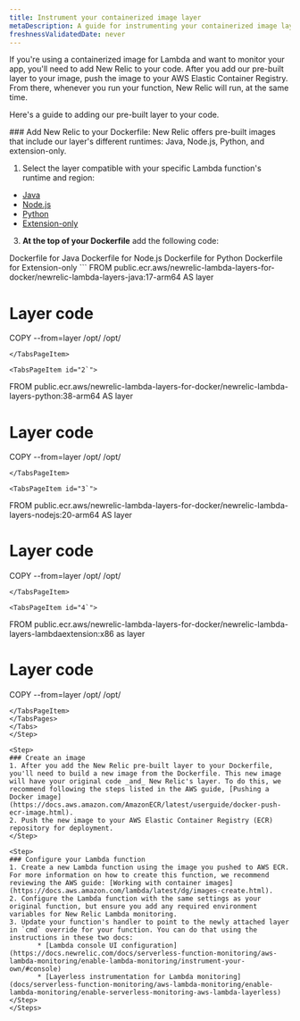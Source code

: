 ```yaml
---
title: Instrument your containerized image layer
metaDescription: A guide for instrumenting your containerized image layer with New Relic.
freshnessValidatedDate: never
---
```


If you're using a containerized image for Lambda and want to monitor your app, you'll need to add New Relic to your code. After you add our pre-built layer to your image, push the image to your AWS Elastic Container Registry. From there, whenever you run your function, New Relic will run, at the same time. 

Here's a guide to adding our pre-built layer to your code. 

<Steps>
<Step>
### Add New Relic to your Dockerfile:
New Relic offers pre-built images that include our layer's different runtimes: Java, Node.js, Python, and extension-only.

1. Select the layer compatible with your specific Lambda function's runtime and region:
 * [Java](https://gallery.ecr.aws/newrelic-lambda-layers-for-docker/newrelic-lambda-layers-java)
 * [Node.js](https://gallery.ecr.aws/newrelic-lambda-layers-for-docker/newrelic-lambda-layers-nodejs) 
 * [Python](https://gallery.ecr.aws/x6n7b2o2/newrelic-lambda-layers-python)
 * [Extension-only](https://gallery.ecr.aws/newrelic-lambda-layers-for-docker/newrelic-lambda-layers-lambdaextension)
3. **At the top of your Dockerfile** add the following code: 

 <Tabs>
 <TabsBar>
 <TabsBarItem id="1">Dockerfile for Java</TabsBarItem>
 <TabsBarItem id="2">Dockerfile for Node.js</TabsBarItem>
 <TabsBarItem id="3">Dockerfile for Python</TabsBarItem>
 <TabsBarItem id="4">Dockerfile for Extension-only</TabsBarItem>
 </TabsBar>

 <TabsPages>
 <TabsPageItem id="1`">
 ```
 FROM public.ecr.aws/newrelic-lambda-layers-for-docker/newrelic-lambda-layers-java:17-arm64 AS layer

 # Layer code
 COPY --from=layer /opt/ /opt/
 ```
 </TabsPageItem>

 <TabsPageItem id="2`">
 ```
 FROM public.ecr.aws/newrelic-lambda-layers-for-docker/newrelic-lambda-layers-python:38-arm64 AS layer

 # Layer code
 COPY --from=layer /opt/ /opt/
 ```
 </TabsPageItem>

 <TabsPageItem id="3`">
 ```
 FROM public.ecr.aws/newrelic-lambda-layers-for-docker/newrelic-lambda-layers-nodejs:20-arm64 AS layer

 # Layer code
 COPY --from=layer /opt/ /opt/
 ```
 </TabsPageItem>

 <TabsPageItem id="4`">
 ```
FROM public.ecr.aws/newrelic-lambda-layers-for-docker/newrelic-lambda-layers-lambdaextension:x86 as layer

# Layer code
 COPY --from=layer /opt/ /opt/
 ```
 </TabsPageItem>
 </TabsPages>
</Tabs>
</Step>

<Step>
### Create an image
 1. After you add the New Relic pre-built layer to your Dockerfile, you'll need to build a new image from the Dockerfile. This new image will have your original code _and_ New Relic's layer. To do this, we recommend following the steps listed in the AWS guide, [Pushing a Docker image](https://docs.aws.amazon.com/AmazonECR/latest/userguide/docker-push-ecr-image.html).
 2. Push the new image to your AWS Elastic Container Registry (ECR) repository for deployment.
</Step>

<Step>
### Configure your Lambda function
 1. Create a new Lambda function using the image you pushed to AWS ECR. For more information on how to create this function, we recommend reviewing the AWS guide: [Working with container images](https://docs.aws.amazon.com/lambda/latest/dg/images-create.html).
 2. Configure the Lambda function with the same settings as your original function, but ensure you add any required environment variables for New Relic Lambda monitoring.
 3. Update your function's handler to point to the newly attached layer in `cmd` override for your function. You can do that using the instructions in these two docs:
        * [Lambda console UI configuration](https://docs.newrelic.com/docs/serverless-function-monitoring/aws-lambda-monitoring/enable-lambda-monitoring/instrument-your-own/#console)
        * [Layerless instrumentation for Lambda monitoring](docs/serverless-function-monitoring/aws-lambda-monitoring/enable-lambda-monitoring/enable-serverless-monitoring-aws-lambda-layerless)
</Step>
</Steps>

